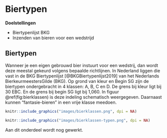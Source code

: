 # Biertypen

**Doelstellingen**

-  Biertypenlijst BKG
-  Inzenden van bieren voor een wedstrijd

## Biertypen

Wanneer je een eigen gebrouwd bier instuurt voor een wedstrij, dan wordt deze meestal gekeurd volgens bepaalde richtlijnen. In Nederland liggen die vast in de BKG Biertypenlijst [@BKGBiertypenlijst2019] van het Nederlands BierkeurmeestersGilde (BKG). Op grond van kleur en Begin SG zijn de biertypen ondergebracht in 4 klassen: A, B, C en D. De grens bij kleur ligt bij 30 EBC. En de grens bij begin SG ligt bij 1,060. In figuur \@ref(fig:bierklassen) is deze indeling schematisch weergegeven. Daarnaast kunnen "fantasie-bieren" in een vrije klasse meedoen.

```r
knitr::include_graphics("images/bierklassen.png", dpi = NA)
```


```r
knitr::include_graphics("images/bierklassen-typen.png", dpi = NA)
```



Aan dit onderdeel wordt nog gewerkt.

